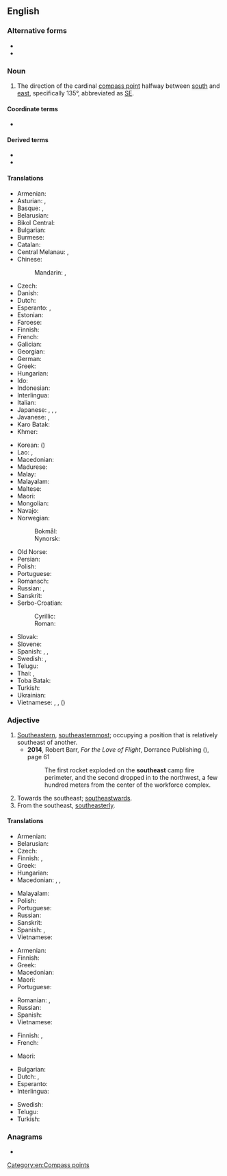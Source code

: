 ==English==
{{wikipedia|dab=southeast}}

===Alternative forms===
* {{l|en|south-east}}
* {{l|en|sou'-east}}

===Noun===
{{en-noun}}

# The direction of the cardinal [[compass point]] halfway between [[south]] and [[east]], specifically 135°, abbreviated as [[SE]].

====Coordinate terms====
* {{list:compass points/en}}

====Derived terms====
* {{l|en|southeast by east}}
* {{l|en|southeast by south}}

====Translations====
{{trans-top|compass point}}
* Armenian: {{t|hy|հարավ-արևելք}}
* Asturian: {{t|ast|sureste|m}}, {{t|ast|sueste|m}}
* Basque: {{t|eu|egosortalde}}, {{t|eu|egoekialde}}
* Belarusian: {{t|be|паўднёвы ўсход|m}}
* Bikol Central: {{t|bcl|sur-subangan}}
* Bulgarian: {{t|bg|югои́зток|m}}
* Burmese: {{t+|my|အရှေ့တောင်}}
* Catalan: {{t+|ca|sud-est|m}}
* Central Melanau: {{t|mel|wab daya}}, {{t|mel|wab tarak}}
* Chinese:
*: Mandarin: {{t+|cmn|東南}}, {{t+|cmn|东南|tr=dōngnán}}
* Czech: {{t+|cs|jihovýchod|m}}
* Danish: {{t|da|sydøst}}
* Dutch: {{t+|nl|zuidoosten|n}}
* Esperanto: {{t|eo|sudoriento}}, {{t|eo|sudeosto}}
* Estonian: {{t|et|kagu}}
* Faroese: {{t|fo|landsynningur|m}}
* Finnish: {{t+|fi|kaakko}}
* French: {{t+|fr|sud-est|m}}
* Galician: {{t|gl|sueste|m}}
* Georgian: {{t|ka|სამხრეთ-აღმოსავლეთი}}
* German: {{t+|de|Südosten|m}}
* Greek: {{t+|el|νοτιοανατολικά}}
* Hungarian: {{t+|hu|délkelet}}
* Ido: {{t+|io|sud-esto}}
* Indonesian: {{t+|id|tenggara}}
* Interlingua: {{t|ia|sud-est}}
* Italian: {{t|it|sudest|m}}
* Japanese: {{t+|ja|南東|tr=なんとう, nantō}}, {{qualifier|less common}} {{t+|ja|東南|tr=とうなん, tōnan}}, {{qualifier|obsolete}} {{t|ja|辰巳|tr=たつみ, tatsumi}}, {{qualifier|obsolete}} {{t+|ja|巽|tr=たつみ, tatsumi}}
* Javanese: {{t|jv|kidul wétan}} {{qualifier|krama-ngoko}}, {{t+|jv|byabya}} {{qualifier|literary}}
* Karo Batak: {{t|btx|aguni}}
* Khmer: {{t+|km|អាគ្នេយ៍|tr=aknei}}
{{trans-mid}}
* Korean: {{t+|ko|동남}} ({{t+|ko|東南}})
* Lao: {{t|lo|ບຸບພະທັກຂິນ}}, {{t|lo|ອາຄະເນ}}
* Macedonian: {{t|mk|југои́сток|m}}
* Madurese: {{t|mad|tèmor lao'}}
* Malay: {{t|ms|tenggara}}
* Malayalam: {{t+|ml|തെക്കുകിഴക്ക്}}
* Maltese: {{t|mt|xlokk}}
* Maori: {{t|mi|tonga-mā-rāwhiti}}
* Mongolian: {{t|mn|зүүн өмнөд зүгийн}}
* Navajo: {{t|nv|shádiʼááh dóó haʼaʼaah}}
* Norwegian:
*: Bokmål: {{t+|nb|sørøst}}
*: Nynorsk: {{t|nn|søraust}}
* Old Norse: {{t|non|landsuðr|n}}
* Persian: {{t|fa|جنوب شرقی|tr=jonub-e šarqi}}
* Polish: {{t|pl|[[południowy]] [[wschód]]|m-in}}
* Portuguese: {{t+|pt|sudeste|m}}
* Romansch: {{t|rm|sidost}}
* Russian: {{t+|ru|ю́го-восто́к|m}}, {{t+|ru|зюйд-о́ст|m}} {{qualifier|wind or nautical}}
* Sanskrit: {{t+|sa|आग्नेय}}
* Serbo-Croatian:
*: Cyrillic: {{t|sh|југоисток|m}}
*: Roman: {{t+|sh|jugoistok|m}}
* Slovak: {{t|sk|juhovýchod|m}}
* Slovene: {{t|sl|jugovzhod|m}}
* Spanish: {{t+|es|sudeste|m}}, {{t|es|sureste|m}}, {{t|es|sueste|m}}
* Swedish: {{t+|sv|sydost}}, {{t|sv|sydöst}}
* Telugu: {{t+|te|ఆగ్నేయం}}
* Thai: {{t+|th|ตะวันออกเฉียงใต้}}, {{t|th|อาคเนย์}}
* Toba Batak: {{t|bbc|anggoni}}
* Turkish: {{t+|tr|güneydoğu}}
* Ukrainian: {{t|uk|півде́нний схід|m}}
* Vietnamese: {{t|vi|phía đông nam}}, {{t|vi|hướng đông nam}}, {{t|vi|đông nam}} ({{t+|vi|東南}})
{{trans-bottom}}

===Adjective===
{{en-adj}}

# [[southeastern|Southeastern]], [[southeasternmost]]; occupying a position that is relatively southeast of another.
#* '''2014''', Robert Barr, ''For the Love of Flight'', Dorrance Publishing ({{ISBN|9781434969606}}), page 61
#*: The first rocket exploded on the '''southeast''' camp fire perimeter, and the second dropped in to the northwest, a few hundred meters from the center of the workforce complex.
# Towards the southeast; [[southeastwards]].
# From the southeast, [[southeasterly]].

====Translations====
{{trans-top|southeastern}}
* Armenian: {{t|hy|հարավարևելյան}}
* Belarusian: {{t|be|паўднёва-ўсхо́дні|m}}
* Czech: {{t+|cs|jihovýchodní}}
* Finnish: {{t+|fi|kaakkoinen}}, {{t|fi|kaakkois-}}
* Greek: {{t+|el|νοτιοανατολικός}}
* Hungarian: {{t+|hu|délkeleti}}
* Macedonian: {{t|mk|југоисточен|m}}, {{t|mk|југоисточна|f}}, {{t|mk|југоисточно|n}}
{{trans-mid}}
* Malayalam: {{t|ml|തെക്കുകിഴക്കൻ}}
* Polish: {{t+|pl|południowo-wschodni}}
* Portuguese: {{t|pt|[[do]] [[sudeste]]}}
* Russian: {{t+|ru|ю́го-восто́чный}}
* Sanskrit: {{t+|sa|आग्नेय}}
* Spanish: {{t|es|[[del]] [[sudeste]]}}, {{t|es|[[al]] [[sudeste]]}}
* Vietnamese: {{t|vi|đông nam}}
{{trans-bottom}}

{{trans-top|towards the southeast}}
* Armenian: {{t|hy|հարավարևելյան}}
* Finnish: {{t|fi|kaakkoon}}
* Greek: {{t+|el|νοτιοανατολικά}}
* Macedonian: {{t|mk|југоисточно}}
* Maori: {{t|mi|ki te tonga-mā-rāwhiti}}
* Portuguese: {{t+|pt|sudeste}}
{{trans-mid}}
* Romanian: {{t|ro|sudestic}}, {{t|ro|de sud-est}}
* Russian: {{t+|ru|ю́го-восто́чный}}
* Spanish: {{t|es|[[al]] [[sudeste]]}}
* Vietnamese: {{t|vi|đông nam}}
{{trans-bottom}}

{{trans-top|from the southeast}}
* Finnish: {{t|fi|kaakosta}}, {{t|fi|kaakkois-}}
* French: {{t+|fr|sud-est}}
{{trans-mid}}
* Maori: {{t|mi|i te tonga-mā-rāwhiti}}
{{trans-bottom}}

{{checktrans-top}}
* Bulgarian: {{t-check|bg|югоизточен|m}}
* Dutch: {{t+check|nl|zuidoost}}, {{t+check|nl|zuidoostelijk}}
* Esperanto: {{t-check|eo|sudesta}}
* Interlingua: {{t-check|ia|sud-est|alt=del sud-est}}
{{trans-mid}}
* Swedish: {{qualifier|3}} {{t+check|sv|sydöstra}}
* Telugu: {{t+check|te|ఆగ్నేయం}}
* Turkish: {{t+check|tr|güneydoğu}}
{{trans-bottom}}

===Anagrams===
* {{anagrams|en|a=aehossttu|out the ass}}

[[Category:en:Compass points]]
{{cln|en|2-syllable words|locatives}}